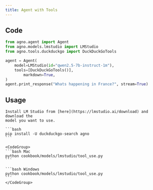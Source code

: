 ```yaml
---
title: Agent with Tools
---
```


## Code

```python cookbook/models/lmstudio/tool_use.py
from agno.agent import Agent
from agno.models.lmstudio import LMStudio
from agno.tools.duckduckgo import DuckDuckGoTools

agent = Agent(
    model=LMStudio(id="qwen2.5-7b-instruct-1m"),
    tools=[DuckDuckGoTools()],
        markdown=True,
)
agent.print_response("Whats happening in France?", stream=True)
```

## Usage

<Steps>
  <Snippet file="create-venv-step.mdx" />

  <Step title="Install LM Studio">

    Install LM Studio from [here](https://lmstudio.ai/download) and download the
    model you want to use.

  </Step>

  <Step title="Install libraries">

    ```bash
    pip install -U duckduckgo-search agno
    ```

  </Step>

  <Step title="Run Agent">

    <CodeGroup>
    ```bash Mac
    python cookbook/models/lmstudio/tool_use.py
    ```

    ```bash Windows
    python cookbook/models/lmstudio/tool_use.py
    ```
    </CodeGroup>

  </Step>
</Steps>
